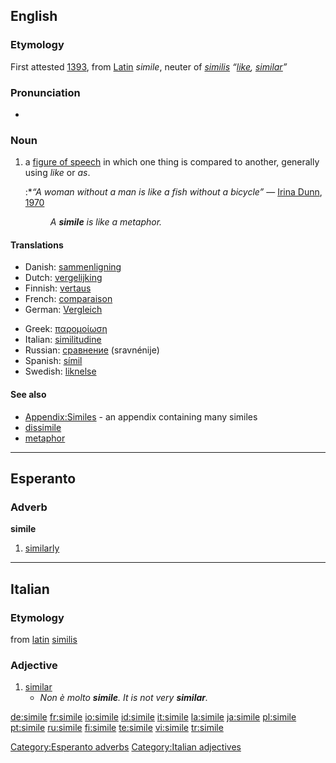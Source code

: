 ==English==

===Etymology===
First attested [[w:1393|1393]], from [[Latin]] ''simile'', neuter of ''[[similis]]'' ''“[[like]], [[similar]]”''

===Pronunciation===
*{{audio|en-us-simile.ogg|Audio (US)}}

===Noun===
{{wikipedia}}
{{en-noun}}

# {{context|linguistics}} a [[figure of speech]] in which one thing is compared to another, generally using ''like'' or ''as''.
#:*''“A woman without a man is like a fish without a bicycle”'' &mdash; [[w:Irina Dunn|Irina Dunn]], [[w:1970|1970]]
#:''A '''simile''' is like a metaphor.'' <!-- I almost deleted this but thought Wiktionary can afford a little fun. -->

====Translations====
{{trans-top}}
*Danish: [[sammenligning]] {{g|Danish}}
*Dutch: [[vergelijking]] {{f}}
*Finnish: [[vertaus]]
*French: [[comparaison]] {{f}}
*German: [[Vergleich]] {{m}}
{{trans-mid}}
*Greek: [[παρομοίωση]] {{f}}
*Italian: [[similitudine]] {{f}}
*Russian: [[сравнение]] (sravnénije) {{n}}
*Spanish: [[símil]] {{m}}
*Swedish: [[liknelse]] {{c}}
{{trans-bottom}}

====See also====
*[[Appendix:Similes]] - an appendix containing many similes
*[[dissimile]]
*[[metaphor]]

----

==Esperanto==

===Adverb===
'''simile'''

# [[similarly]]

[[Category:Esperanto adverbs]]

----

==Italian==

===Etymology===
from [[latin]] [[similis]]

===Adjective===
{{it-adj|simil|e}}

# [[similar]]
#*''Non è molto '''simile'''. It is not very '''similar'''.''

[[Category:Italian adjectives]]

[[de:simile]]
[[fr:simile]]
[[io:simile]]
[[id:simile]]
[[it:simile]]
[[la:simile]]
[[ja:simile]]
[[pl:simile]]
[[pt:simile]]
[[ru:simile]]
[[fi:simile]]
[[te:simile]]
[[vi:simile]]
[[tr:simile]]